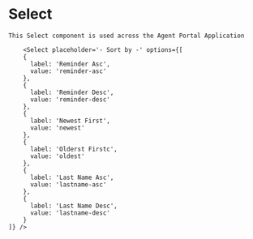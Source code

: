 <!--- Select.stories.mdx -->


<Meta title="Select Component Introduction" component={Select} />

# Select

    This Select component is used across the Agent Portal Application
```
    <Select placeholder='- Sort by -' options={[
    {
      label: 'Reminder Asc',
      value: 'reminder-asc'
    },
    {
      label: 'Reminder Desc',
      value: 'reminder-desc'
    },
    {
      label: 'Newest First',
      value: 'newest'
    },
    {
      label: 'Olderst Firstc',
      value: 'oldest'
    },
    {
      label: 'Last Name Asc',
      value: 'lastname-asc'
    },
    {
      label: 'Last Name Desc',
      value: 'lastname-desc'
    }
]} />
```

